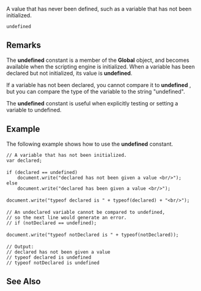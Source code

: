 A value that has never been defined, such as a variable that has not been initialized.

 undefined

==Remarks==
The '''undefined''' constant is a member of the '''Global''' object, and becomes available when the scripting engine is initialized. When a variable has been declared but not initialized, its value is '''undefined'''.

If a variable has not been declared, you cannot compare it to '''undefined''' , but you can compare the type of the variable to the string "undefined".

The '''undefined''' constant is useful when explicitly testing or setting a variable to undefined.


==Example==
The following example shows how to use the '''undefined''' constant.

 // A variable that has not been initialized.
 var declared;
 
 if (declared == undefined)
     document.write("declared has not been given a value &lt;br/&gt;");
 else
     document.write("declared has been given a value &lt;br/&gt;");
 
 document.write("typeof declared is " + typeof(declared) + "&lt;br/&gt;");
 
 // An undeclared variable cannot be compared to undefined,
 // so the next line would generate an error.
 // if (notDeclared == undefined);
 
 document.write("typeof notDeclared is " + typeof(notDeclared));
 
 // Output:
 // declared has not been given a value
 // typeof declared is undefined
 // typeof notDeclared is undefined

==See Also==

              
